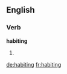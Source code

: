 ==English==

===Verb===
'''habiting'''

# {{present participle of|[[habit]]}}

[[de:habiting]]
[[fr:habiting]]